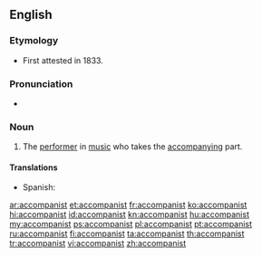 ==English==

===Etymology===
* First attested in 1833.
{{suffix|accompany|ist}}

===Pronunciation===
* {{a|US}} {{IPA|/əˈ.kʌm.pə.nɪst/|/əˈ.kʌmp.nɪst/}}

===Noun===
{{en-noun}}

# {{context|music}} The [[performer]] in [[music]] who takes the [[accompany]]ing part.

====Translations====
{{trans-top|performer who takes the accompanying part}}
* Spanish: {{t-|es|acompañante|m|f}}
{{trans-mid}}
{{trans-bottom}}

[[ar:accompanist]]
[[et:accompanist]]
[[fr:accompanist]]
[[ko:accompanist]]
[[hi:accompanist]]
[[id:accompanist]]
[[kn:accompanist]]
[[hu:accompanist]]
[[my:accompanist]]
[[ps:accompanist]]
[[pl:accompanist]]
[[pt:accompanist]]
[[ru:accompanist]]
[[fi:accompanist]]
[[ta:accompanist]]
[[th:accompanist]]
[[tr:accompanist]]
[[vi:accompanist]]
[[zh:accompanist]]